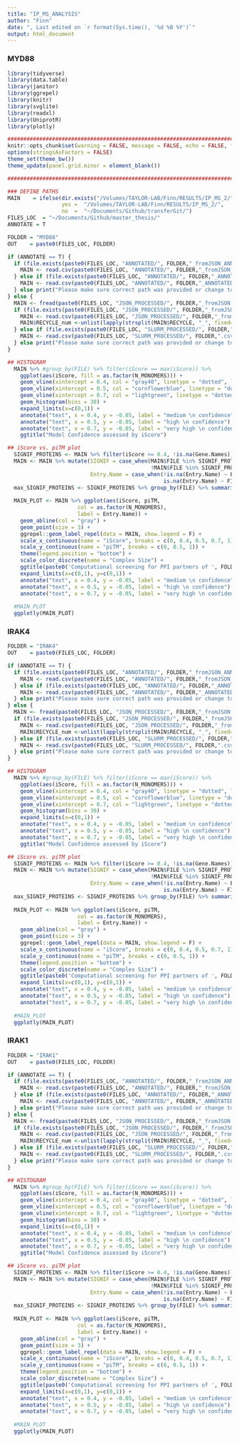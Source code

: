 ```yaml
---
title: "IP_MS_ANALYSIS"
author: "Finn"
date: ", Last edited on `r format(Sys.time(), '%d %B %Y')`"
output: html_document
---
```


### MYD88

``` r
library(tidyverse)
library(data.table)
library(janitor)
library(ggrepel)
library(knitr)
library(svglite)
library(readxl)
library(UniprotR)
library(plotly)

################################################################################
knitr::opts_chunk$set(warning = FALSE, message = FALSE, echo = FALSE, fig.height=7, fig.width=14)
options(stringsAsFactors = FALSE)
theme_set(theme_bw())
theme_update(panel.grid.minor = element_blank())

################################################################################

### DEFINE PATHS
MAIN    = ifelse(dir.exists("/Volumes/TAYLOR-LAB/Finn/RESULTS/IP_MS_2/"), 
                 yes =  "/Volumes/TAYLOR-LAB/Finn/RESULTS/IP_MS_2/",
                 no  =  "~/Documents/Github/transferGit/")
FILES_LOC  = "~/Documents/Github/master_thesis/"
ANNOTATE = T

```


``` r
FOLDER = "MYD88"
OUT    = paste0(FILES_LOC, FOLDER)
```

``` r
if (ANNOTATE == T) {
  if (file.exists(paste0(FILES_LOC, "ANNOTATED/", FOLDER,"_fromJSON_ANNOTATED.csv"))) {
    MAIN <- read.csv(paste0(FILES_LOC, "ANNOTATED/", FOLDER,"_fromJSON_ANNOTATED.csv"))
  } else if (file.exists(paste0(FILES_LOC, "ANNOTATED/", FOLDER,"_ANNOTATED.csv"))) {
    MAIN <- read.csv(paste0(FILES_LOC, "ANNOTATED/", FOLDER,"_ANNOTATED.csv"))
  } else print("Please make sure correct path was provided or change to ANNOTATE = F.")
} else {
  MAIN <- fread(paste0(FILES_LOC, "JSON_PROCESSED/", FOLDER,"_fromJSON.csv"))
  if (file.exists(paste0(FILES_LOC, "JSON_PROCESSED/", FOLDER,"_fromJSON.csv"))) {
    MAIN <- read.csv(paste0(FILES_LOC, "JSON_PROCESSED/", FOLDER,"_fromJSON.csv"))
    MAIN$RECYCLE_num <-unlist(lapply(strsplit(MAIN$RECYCLE, "_", fixed=TRUE), function(x) return(x[2])))
  } else if (file.exists(paste0(FILES_LOC, "SLURM_PROCESSED/", FOLDER,".csv"))) {
    MAIN <- read.csv(paste0(FILES_LOC, "SLURM_PROCESSED/", FOLDER,".csv"))
  } else print("Please make sure correct path was provided or change to ANNOTATE = F.")
}

## HISTOGRAM
  MAIN %>% #group_by(FILE) %>% filter(iScore == max(iScore)) %>% 
    ggplot(aes(iScore, fill = as.factor(N_MONOMERS))) +
    geom_vline(xintercept = 0.4, col = "gray40", linetype = "dotted", linewidth = 1) +
    geom_vline(xintercept = 0.5, col = "cornflowerblue", linetype = "dotted", linewidth = 1) +
    geom_vline(xintercept = 0.7, col = "lightgreen", linetype = "dotted", linewidth = 1) +
    geom_histogram(bins = 30) +
    expand_limits(x=c(0,1)) +
    annotate("text", x = 0.4, y = -0.05, label = "medium \n confidence") +
    annotate("text", x = 0.5, y = -0.05, label = "high \n confidence") +
    annotate("text", x = 0.7, y = -0.05, label = "very high \n confidence") +
    ggtitle("Model Confidence assessed by iScore")
```

``` r
## iScore vs. piTM plot
  SIGNIF_PROTEINS <- MAIN %>% filter(iScore >= 0.4, !is.na(Gene.Names)) %>% distinct(FILE, .keep_all = T)
  MAIN <- MAIN %>% mutate(SIGNIF = case_when(MAIN$FILE %in% SIGNIF_PROTEINS$FILE  ~ T,
                                             !MAIN$FILE %in% SIGNIF_PROTEINS$FILE ~ F),
                          Entry.Name = case_when(!is.na(Entry.Name) ~ Entry.Name,
                                                 is.na(Entry.Name) ~ FILE))
  max_SIGNIF_PROTEINS <- SIGNIF_PROTEINS %>% group_by(FILE) %>% summarise(iScore = max(iScore))
  
  MAIN_PLOT <- MAIN %>% ggplot(aes(iScore, piTM, 
                      col = as.factor(N_MONOMERS),
                      label = Entry.Name)) +
    geom_abline(col = "gray") +
    geom_point(size = 3) +
    ggrepel::geom_label_repel(data = MAIN, show.legend = F) +
    scale_x_continuous(name = "iScore", breaks = c(0, 0.4, 0.5, 0.7, 1)) +
    scale_y_continuous(name = "piTM", breaks = c(0, 0.5, 1)) +
    theme(legend.position = "bottom") +
    scale_color_discrete(name = "Complex Size") +
    ggtitle(paste0('Computational screening for PPI partners of ', FOLDER)) +
    expand_limits(x=c(0,1), y=c(0,1)) +
    annotate("text", x = 0.4, y = -0.05, label = "medium \n confidence") +
    annotate("text", x = 0.5, y = -0.05, label = "high \n confidence") +
    annotate("text", x = 0.7, y = -0.05, label = "very high \n confidence")
  
  #MAIN_PLOT
  ggplotly(MAIN_PLOT)
```



### IRAK4

``` r
FOLDER = "IRAK4"
OUT    = paste0(FILES_LOC, FOLDER)
```

``` r
if (ANNOTATE == T) {
  if (file.exists(paste0(FILES_LOC, "ANNOTATED/", FOLDER,"_fromJSON_ANNOTATED.csv"))) {
    MAIN <- read.csv(paste0(FILES_LOC, "ANNOTATED/", FOLDER,"_fromJSON_ANNOTATED.csv"))
  } else if (file.exists(paste0(FILES_LOC, "ANNOTATED/", FOLDER,"_ANNOTATED.csv"))) {
    MAIN <- read.csv(paste0(FILES_LOC, "ANNOTATED/", FOLDER,"_ANNOTATED.csv"))
  } else print("Please make sure correct path was provided or change to ANNOTATE = F.")
} else {
  MAIN <- fread(paste0(FILES_LOC, "JSON_PROCESSED/", FOLDER,"_fromJSON.csv"))
  if (file.exists(paste0(FILES_LOC, "JSON_PROCESSED/", FOLDER,"_fromJSON.csv"))) {
    MAIN <- read.csv(paste0(FILES_LOC, "JSON_PROCESSED/", FOLDER,"_fromJSON.csv"))
    MAIN$RECYCLE_num <-unlist(lapply(strsplit(MAIN$RECYCLE, "_", fixed=TRUE), function(x) return(x[2])))
  } else if (file.exists(paste0(FILES_LOC, "SLURM_PROCESSED/", FOLDER,".csv"))) {
    MAIN <- read.csv(paste0(FILES_LOC, "SLURM_PROCESSED/", FOLDER,".csv"))
  } else print("Please make sure correct path was provided or change to ANNOTATE = F.")
}

## HISTOGRAM
  MAIN %>% #group_by(FILE) %>% filter(iScore == max(iScore)) %>% 
    ggplot(aes(iScore, fill = as.factor(N_MONOMERS))) +
    geom_vline(xintercept = 0.4, col = "gray40", linetype = "dotted", linewidth = 1) +
    geom_vline(xintercept = 0.5, col = "cornflowerblue", linetype = "dotted", linewidth = 1) +
    geom_vline(xintercept = 0.7, col = "lightgreen", linetype = "dotted", linewidth = 1) +
    geom_histogram(bins = 30) +
    expand_limits(x=c(0,1)) +
    annotate("text", x = 0.4, y = -0.05, label = "medium \n confidence") +
    annotate("text", x = 0.5, y = -0.05, label = "high \n confidence") +
    annotate("text", x = 0.7, y = -0.05, label = "very high \n confidence") +
    ggtitle("Model Confidence assessed by iScore")
```

``` r
## iScore vs. piTM plot
  SIGNIF_PROTEINS <- MAIN %>% filter(iScore >= 0.4, !is.na(Gene.Names)) %>% distinct(FILE, .keep_all = T)
  MAIN <- MAIN %>% mutate(SIGNIF = case_when(MAIN$FILE %in% SIGNIF_PROTEINS$FILE  ~ T,
                                             !MAIN$FILE %in% SIGNIF_PROTEINS$FILE ~ F),
                          Entry.Name = case_when(!is.na(Entry.Name) ~ Entry.Name,
                                                 is.na(Entry.Name) ~ FILE))
  max_SIGNIF_PROTEINS <- SIGNIF_PROTEINS %>% group_by(FILE) %>% summarise(iScore = max(iScore))
  
  MAIN_PLOT <- MAIN %>% ggplot(aes(iScore, piTM, 
                      col = as.factor(N_MONOMERS),
                      label = Entry.Name)) +
    geom_abline(col = "gray") +
    geom_point(size = 3) +
    ggrepel::geom_label_repel(data = MAIN, show.legend = F) +
    scale_x_continuous(name = "iScore", breaks = c(0, 0.4, 0.5, 0.7, 1)) +
    scale_y_continuous(name = "piTM", breaks = c(0, 0.5, 1)) +
    theme(legend.position = "bottom") +
    scale_color_discrete(name = "Complex Size") +
    ggtitle(paste0('Computational screening for PPI partners of ', FOLDER)) +
    expand_limits(x=c(0,1), y=c(0,1)) +
    annotate("text", x = 0.4, y = -0.05, label = "medium \n confidence") +
    annotate("text", x = 0.5, y = -0.05, label = "high \n confidence") +
    annotate("text", x = 0.7, y = -0.05, label = "very high \n confidence")
  
  #MAIN_PLOT
  ggplotly(MAIN_PLOT)
```

### IRAK1

``` r
FOLDER = "IRAK1"
OUT    = paste0(FILES_LOC, FOLDER)
```

``` r
if (ANNOTATE == T) {
  if (file.exists(paste0(FILES_LOC, "ANNOTATED/", FOLDER,"_fromJSON_ANNOTATED.csv"))) {
    MAIN <- read.csv(paste0(FILES_LOC, "ANNOTATED/", FOLDER,"_fromJSON_ANNOTATED.csv"))
  } else if (file.exists(paste0(FILES_LOC, "ANNOTATED/", FOLDER,"_ANNOTATED.csv"))) {
    MAIN <- read.csv(paste0(FILES_LOC, "ANNOTATED/", FOLDER,"_ANNOTATED.csv"))
  } else print("Please make sure correct path was provided or change to ANNOTATE = F.")
} else {
  MAIN <- fread(paste0(FILES_LOC, "JSON_PROCESSED/", FOLDER,"_fromJSON.csv"))
  if (file.exists(paste0(FILES_LOC, "JSON_PROCESSED/", FOLDER,"_fromJSON.csv"))) {
    MAIN <- read.csv(paste0(FILES_LOC, "JSON_PROCESSED/", FOLDER,"_fromJSON.csv"))
    MAIN$RECYCLE_num <-unlist(lapply(strsplit(MAIN$RECYCLE, "_", fixed=TRUE), function(x) return(x[2])))
  } else if (file.exists(paste0(FILES_LOC, "SLURM_PROCESSED/", FOLDER,".csv"))) {
    MAIN <- read.csv(paste0(FILES_LOC, "SLURM_PROCESSED/", FOLDER,".csv"))
  } else print("Please make sure correct path was provided or change to ANNOTATE = F.")
}

## HISTOGRAM
  MAIN %>% #group_by(FILE) %>% filter(iScore == max(iScore)) %>% 
    ggplot(aes(iScore, fill = as.factor(N_MONOMERS))) +
    geom_vline(xintercept = 0.4, col = "gray40", linetype = "dotted", linewidth = 1) +
    geom_vline(xintercept = 0.5, col = "cornflowerblue", linetype = "dotted", linewidth = 1) +
    geom_vline(xintercept = 0.7, col = "lightgreen", linetype = "dotted", linewidth = 1) +
    geom_histogram(bins = 30) +
    expand_limits(x=c(0,1)) +
    annotate("text", x = 0.4, y = -0.05, label = "medium \n confidence") +
    annotate("text", x = 0.5, y = -0.05, label = "high \n confidence") +
    annotate("text", x = 0.7, y = -0.05, label = "very high \n confidence") +
    ggtitle("Model Confidence assessed by iScore")
```

``` r
## iScore vs. piTM plot
  SIGNIF_PROTEINS <- MAIN %>% filter(iScore >= 0.4, !is.na(Gene.Names)) %>% distinct(FILE, .keep_all = T)
  MAIN <- MAIN %>% mutate(SIGNIF = case_when(MAIN$FILE %in% SIGNIF_PROTEINS$FILE  ~ T,
                                             !MAIN$FILE %in% SIGNIF_PROTEINS$FILE ~ F),
                          Entry.Name = case_when(!is.na(Entry.Name) ~ Entry.Name,
                                                 is.na(Entry.Name) ~ FILE))
  max_SIGNIF_PROTEINS <- SIGNIF_PROTEINS %>% group_by(FILE) %>% summarise(iScore = max(iScore))
  
  MAIN_PLOT <- MAIN %>% ggplot(aes(iScore, piTM, 
                      col = as.factor(N_MONOMERS),
                      label = Entry.Name)) +
    geom_abline(col = "gray") +
    geom_point(size = 3) +
    ggrepel::geom_label_repel(data = MAIN, show.legend = F) +
    scale_x_continuous(name = "iScore", breaks = c(0, 0.4, 0.5, 0.7, 1)) +
    scale_y_continuous(name = "piTM", breaks = c(0, 0.5, 1)) +
    theme(legend.position = "bottom") +
    scale_color_discrete(name = "Complex Size") +
    ggtitle(paste0('Computational screening for PPI partners of ', FOLDER)) +
    expand_limits(x=c(0,1), y=c(0,1)) +
    annotate("text", x = 0.4, y = -0.05, label = "medium \n confidence") +
    annotate("text", x = 0.5, y = -0.05, label = "high \n confidence") +
    annotate("text", x = 0.7, y = -0.05, label = "very high \n confidence")
  
  #MAIN_PLOT
  ggplotly(MAIN_PLOT)
```

